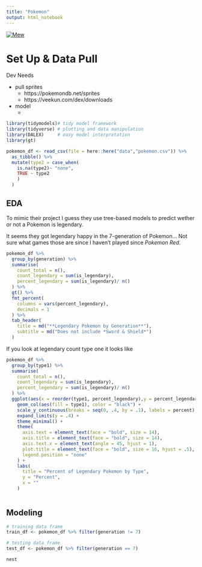 ```yaml
---
title: "Pokemon"
output: html_notebook
---
```


[![Mew](https://img.pokemondb.net/sprites/red-blue/normal/mew.png)](http://pokemondb.net/pokedex/mew)


# Set Up & Data Pull

Dev Needs

+ pull sprites 
  + https://pokemondb.net/sprites
  + https://veekun.com/dex/downloads
  
+ model
  + 
  

```r
library(tidymodels)# tidy model framework
library(tidyverse) # plotting and data manipulation
library(DALEX)     # easy model interpretation
library(gt)
```

```r
pokemon_df <- read_csv(file = here::here("data","pokemon.csv")) %>% 
  as_tibble() %>% 
  mutate(type2 = case_when(
    is.na(type2)~ "none",
    TRUE ~ type2
    )
  )
```

## EDA

To mimic their project I guess they use tree-based models to predict wether or not a Pokemon is legendary.

It seems they got legendary happy in the 7-generation of Pokemon... Not sure what games those are since I haven't played since *Pokemon Red*.

```r
pokemon_df %>% 
  group_by(generation) %>% 
  summarise(
    count_total = n(),
    count_legendary = sum(is_legendary),
    percent_legendary = sum(is_legendary)/ n()
  ) %>% 
  gt() %>% 
  fmt_percent(
    columns = vars(percent_legendary),
    decimals = 1
  ) %>% 
  tab_header(
    title = md("**Legendary Pokemon by Generation**"),
    subtitle = md("Does not include *Sword & Shield*")
  ) 
```


If you look at legendary count type one it looks like 
```r
pokemon_df %>% 
  group_by(type1) %>% 
  summarise(
    count_total = n(),
    count_legendary = sum(is_legendary),
    percent_legendary = sum(is_legendary)/ n()
  ) %>% 
  ggplot(aes(x = reorder(type1, percent_legendary),y = percent_legendary))  +
    geom_col(aes(fill = type1), color = "black") + 
    scale_y_continuous(breaks = seq(0, .4, by = .1), labels = percent) +
    expand_limits(y = .4) + 
    theme_minimal() + 
    theme(
      axis.text = element_text(face = "bold", size = 14),
      axis.title = element_text(face = "bold", size = 14),
      axis.text.x = element_text(angle = 45, hjust = 1),
      plot.title = element_text(face = "bold", size = 16, hjust = .5),
      legend.position = "none"
    ) + 
    labs(
      title = "Percent of Legendary Pokemon by Type",
      y = "Percent",
      x = ""
    )
    
```

## Modeling

```r
# training data frame
train_df <- pokemon_df %>% filter(generation != 7)

# testing data frame
test_df <- pokemon_df %>% filter(generation == 7)
```

```r
nest
```


```r

```




